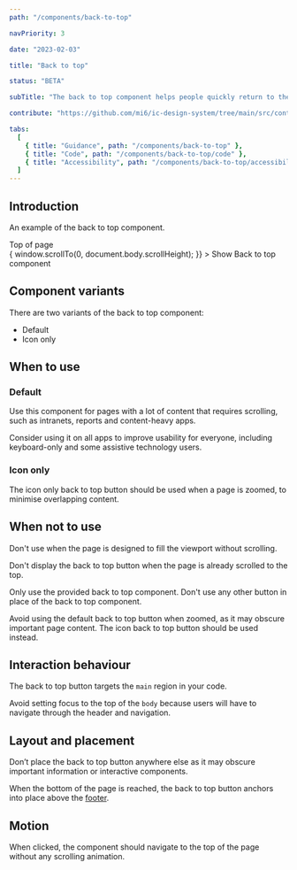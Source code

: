 ```yaml
---
path: "/components/back-to-top"

navPriority: 3

date: "2023-02-03"

title: "Back to top"

status: "BETA"

subTitle: "The back to top component helps people quickly return to the top of a long page."

contribute: "https://github.com/mi6/ic-design-system/tree/main/src/content/structured/components/back-to-top"

tabs:
  [
    { title: "Guidance", path: "/components/back-to-top" },
    { title: "Code", path: "/components/back-to-top/code" },
    { title: "Accessibility", path: "/components/back-to-top/accessibility" },
  ]
---
```



## Introduction

An example of the back to top component.

<div id="scroll-to-target" style={{ position: "absolute", top: "-3.125rem" }}>
  <IcTypography>Top of page</IcTypography>
</div>

<ComponentPreview>
  <IcButton
    onClick={() => {
      window.scrollTo(0, document.body.scrollHeight);
    }}
  >
    Show Back to top component
  </IcButton>
</ComponentPreview>

## Component variants

There are two variants of the back to top component:

- Default
- Icon only

## When to use

### Default

Use this component for pages with a lot of content that requires scrolling, such as intranets, reports and content-heavy apps.

Consider using it on all apps to improve usability for everyone, including keyboard-only and some assistive technology users.

<DoDontCaution
  imageSrc={backToTopFig1}
  imageAlt="An example page that is scrolled half way down and showing an overlaid back to top button in the bottom right-hand side."
  state="good"
  caption="Display the back to top button when a page has been scrolled."
/>

### Icon only

The icon only back to top button should be used when a page is zoomed, to minimise overlapping content.

<DoDontCaution
  imageSrc={backToTopFig6}
  imageAlt="An example page that is scrolled halfway down and zoomed in, with an icon variant back to top button in the bottom right corner."
  state="good"
  caption="Use the icon only variant when zoomed to reduce overlapping content."
/>

## When not to use

Don't use when the page is designed to fill the viewport without scrolling.

Don't display the back to top button when the page is already scrolled to the top.

<DoDontCaution
  imageSrc={backToTopFig2}
  imageAlt="An example page that fits within the viewport without scrolling. A back to top button is overlaid in the bottom right-hand side."
  state="bad"
  caption="Don’t show a back to top button when the page does not require scrolling, or is already scrolled to the top of the page."
/>

Only use the provided back to top component. Don't use any other button in place of the back to top component.

<DoDontCaution
  imageSrc={backToTopFig3}
  imageAlt="An example page that is scrolled half way down and displays a primary button reading ‘Back to top’ in the bottom right corner instead of the back to top component."
  state="bad"
  caption="Don’t use any other component for providing back to top functionality. Use the back to top button."
/>

Avoid using the default back to top button when zoomed, as it may obscure important page content. The icon back to top button should be used instead.

<DoDontCaution
  imageSrc={backToTopFig7}
  imageAlt="An example page that is scrolled halfway down and zoomed in, with a default variant back to top button in the bottom right corner that obscures some of the text on the page."
  state="caution"
  caption="Avoid using the default variant where it may obscure important page content."
/>

## Interaction behaviour

The back to top button targets the `main` region in your code.

Avoid setting focus to the top of the `body` because users will have to navigate through the header and navigation.

## Layout and placement

Don’t place the back to top button anywhere else as it may obscure important information or interactive components.

<DoDontCaution
  imageSrc={backToTopFig4}
  imageAlt="An example page that is scrolled halfway that shows a back to top button overlaid in the bottom left-hand corner of the screen. The button obscures a list of filters that appear behind it."
  state="bad"
  caption="Don’t show the back to top button anywhere other than the right-hand side as it may obscure other content.  "
/>

When the bottom of the page is reached, the back to top button anchors into place above the [footer](/components/footer).

<DoDontCaution
  imageSrc={backToTopFig5}
  imageAlt="An example page that is scrolled all the way to the bottom showing a footer component with the back to top button positioned above it."
  state="good"
  caption="The back to top button anchors above the footer when scrolled to the bottom of the page."
/>

## Motion

When clicked, the component should navigate to the top of the page without any scrolling animation.
